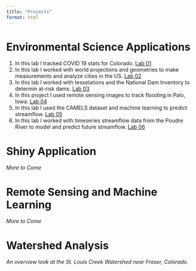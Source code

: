 ```yaml
---
title: "Projects"
format: html
---
```


# Environmental Science Applications

1.  In this lab I tracked COVID 19 stats for Colorado. [Lab 01](https://kevinhorrell.github.io/csu_523c/lab-01.html)
2.  In this lab I worked with world projections and geometries to make measurements and analyze cities in the US. [Lab 02](https://kevinhorrell.github.io/csu_523c/lab-02.html)
3.  In this lab I worked with tesselations and the National Dam Inventory to determin at-risk dams. [Lab 03](https://kevinhorrell.github.io/csu_523c/lab-03.html)
4.  In this project I used remote sensing images to track flooding in Palo, Iowa. [Lab 04](https://kevinhorrell.github.io/csu_523c/lab-04.html)
5.  In this lab I used the CAMELS dataset and machine learning to predict streamflow. [Lab 05](https://kevinhorrell.github.io/csu_523c/lab-05.html)
6.  In this lab I worked with timeseries streamflow data from the Poudre River to model and predict future streamflow. [Lab 06](https://kevinhorrell.github.io/csu_523c/lab-03.html)


# Shiny Application
*More to Come*


# Remote Sensing and Machine Learning
*More to Come*

# Watershed Analysis
*An overview look at the St. Louis Creek Watershed near Fraser, Colorado.*